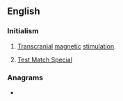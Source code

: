{{also|ṯms}}
==English==
{{wikipedia|Transcranial magnetic stimulation}}

===Initialism===
{{rfc-header|Initialism}}
{{en-initialism}}

# {{lb|en|medicine}} [[transcranial|Transcranial]] [[magnetic]] [[stimulation]].
# {{lb|en|cricket}} [[w:Test Match Special|Test Match Special]]

===Anagrams===
* {{anagrams|en|MST|MTS|MTs|Mst.|Mts|SMT|STM|mts|mts.}}
